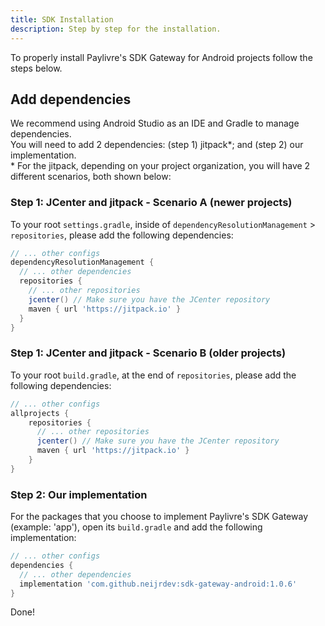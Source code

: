 ```yaml
---
title: SDK Installation
description: Step by step for the installation.
---
```


To properly install Paylivre's SDK Gateway for Android projects follow the steps below.

## Add dependencies

We recommend using Android Studio as an IDE and Gradle to manage dependencies.<br/>
You will need to add 2 dependencies: (step 1) jitpack\*; and (step 2) our implementation.<br /> \* For the jitpack, depending on your project organization, you will have 2 different
scenarios, both shown below:

### Step 1: JCenter and jitpack - Scenario A (newer projects)

To your root `settings.gradle`, inside of `dependencyResolutionManagement` > `repositories`, please add the following dependencies:

```groovy title=./settings.gradle lineNumbers=true highlight={6-7}
// ... other configs
dependencyResolutionManagement {
  // ... other dependencies
  repositories {
    // ... other repositories
    jcenter() // Make sure you have the JCenter repository
    maven { url 'https://jitpack.io' }
  }
}
```

### Step 1: JCenter and jitpack - Scenario B (older projects)

To your root `build.gradle`, at the end of `repositories`, please add the following dependencies:

```groovy title=./build.gradle lineNumbers=true highlight={5-6}
// ... other configs
allprojects {
    repositories {
      // ... other repositories
      jcenter() // Make sure you have the JCenter repository
      maven { url 'https://jitpack.io' }
    }
}
```

### Step 2: Our implementation

For the packages that you choose to implement Paylivre's SDK Gateway (example: 'app'), open its `build.gradle` and add the following implementation:

```groovy title=./app/build.gradle lineNumbers=true highlight={4}
// ... other configs
dependencies {
  // ... other dependencies
  implementation 'com.github.neijrdev:sdk-gateway-android:1.0.6'
}
```

Done!
